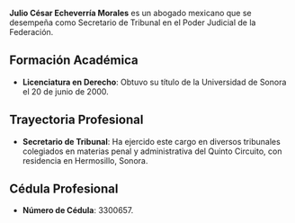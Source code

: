 **Julio César Echeverría Morales** es un abogado mexicano que se desempeña como Secretario de Tribunal en el Poder Judicial de la Federación.

## Formación Académica

- **Licenciatura en Derecho**: Obtuvo su título de la Universidad de Sonora el 20 de junio de 2000.

## Trayectoria Profesional

- **Secretario de Tribunal**: Ha ejercido este cargo en diversos tribunales colegiados en materias penal y administrativa del Quinto Circuito, con residencia en Hermosillo, Sonora.

## Cédula Profesional

- **Número de Cédula**: 3300657.
